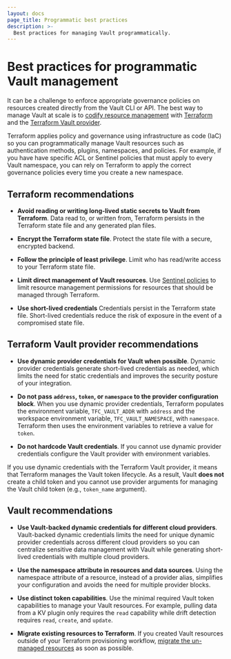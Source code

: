 ```yaml
---
layout: docs
page_title: Programmatic best practices
description: >-
  Best practices for managing Vault programmatically.
---
```


# Best practices for programmatic Vault management

It can be a challenge to enforce appropriate governance policies on resources
created directly from the Vault CLI or API. The best way to manage Vault at
scale is to
[codify resource management](/vault/tutorials/operations/codify-mgmt-vault-terraform)
with [Terraform](/terraform) and the
[Terraform Vault provider](https://registry.terraform.io/providers/hashicorp/vault/latest).

Terraform applies policy and governance using infrastructure as code (IaC) so
you can programmatically manage Vault resources such as authentication methods,
plugins, namespaces, and policies. For example, if you have have specific ACL or
Sentinel policies that must apply to every Vault namespace, you can rely on
Terraform to apply the correct governance policies every time you create a new
namespace.

## Terraform recommendations

- **Avoid reading or writing long-lived static secrets to Vault from Terraform**.
  Data read to, or written from, Terraform persists in the Terraform state file
  and any generated plan files.

- **Encrypt the Terraform state file**. Protect the state file with a secure,
  encrypted backend.

- **Follow the principle of least privilege**. Limit who has read/write access
  to your Terraform state file.

- **Limit direct management of Vault resources**. Use
  [Sentinel policies](https://go.hashi.co/support-block-ns-manipulation-with-sentinel)
  to limit resource management permissions for resources that should be managed
  through Terraform.

- **Use short-lived credentials** Credentials persist in the Terraform state
  file. Short-lived credentials reduce the risk of exposure in the event of a
  compromised state file.

## Terraform Vault provider recommendations

- **Use dynamic provider credentials for Vault when possible**. Dynamic provider
  credentials generate short-lived credentials as needed, which limits the need
  for static credentials and improves the security posture of your integration.

- **Do not pass `address`, `token`, or `namespace` to the provider configuration block**.
  When you use dynamic provider credentials, Terraform populates the environment
  variable, `TFC_VAULT_ADDR` with `address` and the workspace environment
  variable, `TFC_VAULT_NAMESPACE`, with `namespace`. Terraform then uses the
  environment variables to retrieve a value for `token`.

- **Do not hardcode Vault credentials**. If you cannot use dynamic provider
  credentials configure the Vault provider with environment variables.

<Note title="Dynamic credentials affect child token behavior">

  If you use dynamic credentials with the Terraform Vault provider, it means that
  Terraform manages the Vault token lifecycle. As a result, Vault **does not**
  create a child token and you cannot use provider arguments for managing the
  Vault child token (e.g., `token_name` argument).

</Note>

## Vault recommendations

- **Use Vault-backed dynamic credentials for different cloud providers**.
  Vault-backed dynamic credentials limits the need for unique dynamic provider
  credentials across different cloud providers so you can centralize sensitive
  data management with Vault while generating short-lived credentials with
  multiple cloud providers.

- **Use the namespace attribute in resources and data sources**. Using the
  namespace attribute of a resource, instead of a provider alias, simplifies
  your configuration and avoids the need for multiple provider blocks.

- **Use distinct token capabilities**. Use the minimal required Vault token
  capabilities to manage your Vault resources. For example, pulling data from a
  KV plugin only requires the `read` capability while drift detection requires
  `read`, `create`, and `update`.

- **Migrate existing resources to Terraform**. If you created Vault resources
  outside of your Terraform provisioning workflow,
  [migrate the un-managed resources](/vault/docs/configuration/programmatic-management#migrate)
  as soon as possible.
